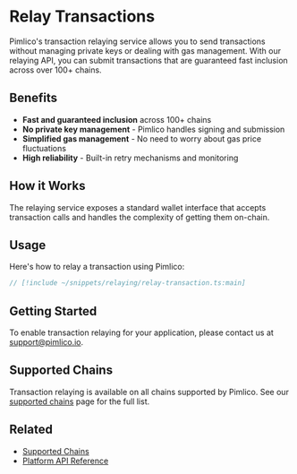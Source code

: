 # Relay Transactions

Pimlico's transaction relaying service allows you to send transactions without managing private keys or dealing with gas management. With our relaying API, you can submit transactions that are guaranteed fast inclusion across over 100+ chains.

## Benefits

- **Fast and guaranteed inclusion** across 100+ chains
- **No private key management** - Pimlico handles signing and submission
- **Simplified gas management** - No need to worry about gas price fluctuations
- **High reliability** - Built-in retry mechanisms and monitoring

## How it Works

The relaying service exposes a standard wallet interface that accepts transaction calls and handles the complexity of getting them on-chain.

## Usage

Here's how to relay a transaction using Pimlico:

```ts
// [!include ~/snippets/relaying/relay-transaction.ts:main]
```

## Getting Started

To enable transaction relaying for your application, please contact us at support@pimlico.io.

## Supported Chains

Transaction relaying is available on all chains supported by Pimlico. See our [supported chains](/guides/supported-chains) page for the full list.

## Related

- [Supported Chains](/guides/supported-chains)
- [Platform API Reference](/references/platform/api)